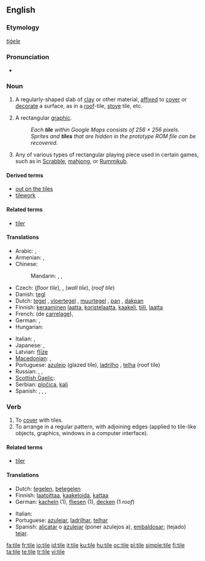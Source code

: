 {{wikipedia|dab=tile (disambiguation)|tile}}
{{wikipedia}}
==English==

===Etymology===
{{etyl|ang}} ''[[tiġele]]''

===Pronunciation===
* {{rhymes|aɪl}}

===Noun===
{{en-noun}}

# A regularly-shaped slab of [[clay]] or other material, [[affixed]] to [[cover]] or [[decorate]] a surface, as in a [[roof]]-tile, [[stove]] tile, etc.
# {{computing}} A rectangular [[graphic]].
#: ''Each '''tile''' within Google Maps consists of 256 &times; 256 pixels.''
#: ''Sprites and '''tiles''' that are hidden in the prototype ROM file can be recovered.''
# Any of various types of rectangular playing piece used in certain games, such as in [[Scrabble]], [[mahjong]], or [[Rummikub]].

====Derived terms====
* [[out on the tiles]]
* [[tilework]]

====Related terms====
* [[tiler]]

====Translations====
{{trans-top|mostly rectangular shaped sheet of ceramic or fired clay to cover surfaces}}
* Arabic: {{t|ar|قرميدة|f|tr=qirmiida|sc=Arab}},  {{qualifier|collective}} {{t|ar|قرميد|tr=qirmiid|sc=Arab}}
* Armenian: {{t-|hy|կղմինդր|tr=kġmindr|sc=Armn|xs=Armenian}}, {{t|hy|հախճասալ|tr=haxč̣asal|sc=Armn|xs=Armenian}}
* Chinese:
*: Mandarin: {{t|zh|瓦|tr=wǎ|sc=Hani}},  {{t|zh|磚瓦|sc=Hani}},  {{t|zh|砖瓦|tr=zhuānwǎ|sc=Hani}}
* Czech: {{t-|cs|dlaždice|f}} (''floor tile''), {{t-|cs|kachle|f}}, {{t-|cs|obkladačka|f}} (''wall tile''), {{t-|cs|taška|f}} (''roof tile'')
* Danish: [[tegl]] {{c}}
* Dutch: [[tegel]] {{m}}, [[vloertegel]] {{f}}, [[muurtegel]] {{m}}, [[pan]] {{f}}, [[dakpan]] {{f}}
* Finnish: [[keraaminen]] [[laatta]], [[koristelaatta]], [[kaakeli]], [[tiili]], [[laatta]]
* French: {{t|fr|carreau|m}} (de [[carrelage]]),  {{t|fr|tuile|f}} 
* German: {{t-|de|Kachel|f}}, {{t+|de|Fliese|f}}
* Hungarian: {{t+|hu|cserép}}
{{trans-mid}}
* Italian: {{t-|it|piastrella|f}}, {{t-|it|tegola|f}}
* Japanese: {{t|ja|タイル|tr=tairu|sc=Jpan}},  {{qualifier|roof tile}} {{t|ja|瓦|tr=かわら, kawara|sc=Jpan}}
* Latvian: [[flīze]] {{f}}
* [[Macedonian]]: {{qualifier|floor and wall tile}} {{t|mk|плочка|f|tr=plóčka|sc=Cyrl|xs=Macedonian}},  {{qualifier|roof tile}} {{t|mk|ќерамида|tr=ḱerámida|sc=Cyrl|xs=Macedonian}}
* Portuguese: [[azulejo]] {{m}} (glazed tile), [[ladrilho]] {{m}}, [[telha]] {{f}} (roof tile)
* Russian: {{t|ru|плитка|f|tr=plítka|sc=Cyrl}}, {{qualifier|glazed tile}}  {{t|ru|кафель|m|tr=káfel'|sc=Cyrl}},  {{qualifier|roof tile}} {{t|ru|черепица|f|tr=čerepíca|sc=Cyrl}}
* [[Scottish Gaelic]]: {{t-|gd|leacag|f|xs=Scottish Gaelic}}
* Serbian: [[pločica]], [[kalj]]
* Spanish: {{qualifier|glazed tile}} {{t|es|azulejo|m}}, {{t|es|alicatado|m}}, {{qualifier|floor tile}} {{t|es|baldosa|f}}, {{qualifier|roof tile}} {{t|es|teja|f}}
{{trans-bottom}}

===Verb===
{{en-verb|tiles|tiling|tiled}}

# To [[cover]] with tiles.
# To arrange in a regular pattern, with adjoining edges (applied to tile-like objects, graphics, windows in a computer interface).

====Related terms====
* [[tiler]]

====Translations====
{{trans-top|to cover with tiles}}
* Dutch: [[tegelen]], [[betegelen]]
* Finnish: [[laatoittaa]], [[kaakeloida]], [[kattaa]]
* German: [[kacheln]] (1), [[fliesen]] (1), [[decken]] (1 ''roof'')
{{trans-mid}}
* Italian: {{t-|it|piastrellare}}
* Portuguese: [[azulejar]], [[ladrilhar]], [[telhar]]
* Spanish: [[alicatar]] o [[azulejar]] (poner azulejos a), [[embaldosar]]; (tejado) [[tejar]].
{{trans-bottom}}

[[fa:tile]]
[[fr:tile]]
[[io:tile]]
[[id:tile]]
[[it:tile]]
[[ku:tile]]
[[hu:tile]]
[[oc:tile]]
[[pl:tile]]
[[simple:tile]]
[[fi:tile]]
[[ta:tile]]
[[te:tile]]
[[tr:tile]]
[[vi:tile]]
